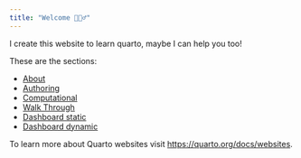 ```yaml
---
title: "Welcome 🙋🏽‍♂️"
---
```


I create this website to learn quarto, maybe I can help you too! 

These are the sections:

- [About](about.qmd)
- [Authoring](authoring.qmd)
- [Computational](computational.qmd)
- [Walk Through](walkthrough.qmd)
- [Dashboard static](https://angelofgdsantos.quarto.pub/development-indicators/)
- [Dashboard dynamic](https://angelofgdsantos.shinyapps.io/lac_children_dashboard/)


To learn more about Quarto websites visit <https://quarto.org/docs/websites>.
